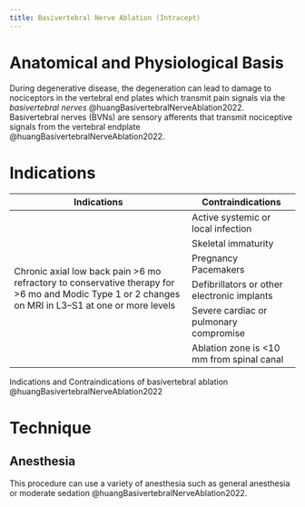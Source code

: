 ```yaml
---
title: Basivertebral Nerve Ablation (Intracept)
---
```


# Anatomical and Physiological Basis

During degenerative disease, the degeneration can lead to damage to nociceptors in the vertebral end plates which transmit pain signals via the *basivertebral nerves* @huangBasivertebralNerveAblation2022.
Basivertebral nerves (BVNs) are sensory afferents that transmit nociceptive signals from the vertebral endplate @huangBasivertebralNerveAblation2022.


<!-- - Modic Type I changes
- Modic Type II changes -->

# Indications

:::{#tbl-indication-contraindications}
<table class="basic-table">
  <thead>
    <tr>
      <th>Indications</th>
      <th>Contraindications</th>
    </tr>
  </thead>
  <tbody>
    <tr>
      <td rowspan="6">Chronic axial low back pain &gt;6 mo refractory to conservative therapy for &gt;6 mo and Modic Type 1 or 2 changes on MRI in L3–S1 at one or more levels</td>
      <td>Active systemic or local infection</td>
    </tr>
    <tr>
      <td>Skeletal immaturity</td>
    </tr>
    <tr>
      <td>Pregnancy Pacemakers</td>
    </tr>
    <tr>
      <td>Defibrillators or other electronic implants</td>
    </tr>
    <tr>
      <td>Severe cardiac or pulmonary compromise</td>
    </tr>
    <tr>
      <td>Ablation zone is &lt;10 mm from spinal canal</td>
    </tr>
  </tbody>
</table>

Indications and Contraindications of basivertebral ablation @huangBasivertebralNerveAblation2022

:::


# Technique

## Anesthesia

This procedure can use a variety of anesthesia such as general anesthesia or moderate sedation @huangBasivertebralNerveAblation2022.
<!-- basivertebral ablation (BVA) is the Intracept system by Relievant (Intracept System, Relievant Medsystems, Sunnyvale, CA), although radiofrequency ablation of the basivertebral nerve can be achieved using other systems as well in Europe. -->